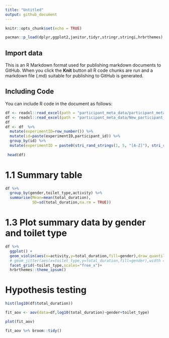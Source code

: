 ```yaml
---
title: "Untitled"
output: github_document
---
```


```r
knitr::opts_chunk$set(echo = TRUE)

pacman::p_load(dplyr,ggplot2,janitor,tidyr,stringr,stringi,hrbrthemes)
```

## Import data

This is an R Markdown format used for publishing markdown documents to GitHub. When you click the **Knit** button all R code chunks are run and a markdown file (.md) suitable for publishing to GitHub is generated.

## Including Code

You can include R code in the document as follows:

```r
df <- readxl::read_excel(path = "participant_meta_data/participant_meta_data_FULL.xlsx",sheet = "Sheet1") %>% janitor::clean_names()
df <- readxl::read_excel(path = "participant_meta_data/New_participant_meta_data analysis.xlsx",sheet="clean_data") %>% janitor::clean_names()  
df
df <- df  %>% 
  mutate(experimentID=row_number()) %>% 
  mutate(id=paste(experimentID,participant_id)) %>% 
  group_by(id) %>% 
  mutate(experimentID = paste0(stri_rand_strings(1, 5, "[A-Z]"), stri_rand_strings(1, 4, "[0-9]"), stri_rand_strings(1, 1, "[A-Z]")))
  
 head(df) 
```
# 1.1 Summary table
```r
df %>% 
  group_by(gender,toilet_type,activity) %>% 
  summarise(Mean=mean(total_duration),
            SD=sd(total_duration,na.rm = TRUE))
```

# 1.3 Plot summary data by gender and toilet type
```r

df %>% 
  ggplot() +
  geom_violin(aes(x=activity,y=total_duration,fill=gender),draw_quantiles = c(0.25,0.5,0.75))+
  # geom_jitter(aes(x=toilet_type,y=total_duration,fill=gender),width = 0.2)+
  facet_grid(~toilet_type,scales="free_x")+
  hrbrthemes::theme_ipsum()

```
# Hypothesis testing
```r
hist(log10(df$total_duration))

fit_aov <- aov(data=df,log10(total_duration)~gender+toilet_type) 

plot(fit_aov)

fit_aov %>% broom::tidy()
```



